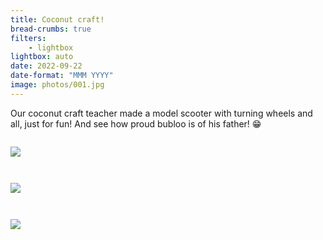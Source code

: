 ```yaml
---
title: Coconut craft!
bread-crumbs: true
filters:
    - lightbox
lightbox: auto
date: 2022-09-22
date-format: "MMM YYYY"
image: photos/001.jpg
---
```


Our coconut craft teacher made a model scooter with turning wheels and all, just for fun! 
And see how proud bubloo is of his father! 😁

::: {style="display: grid;grid-template-columns: repeat(auto-fill, minmax(250px, 1fr));grid-gap: 1em;"}


![](photos/001.jpg){group="my-gallery"}

![](photos/002.jpg){group="my-gallery"}

![](photos/003.jpg){group="my-gallery"}

:::
